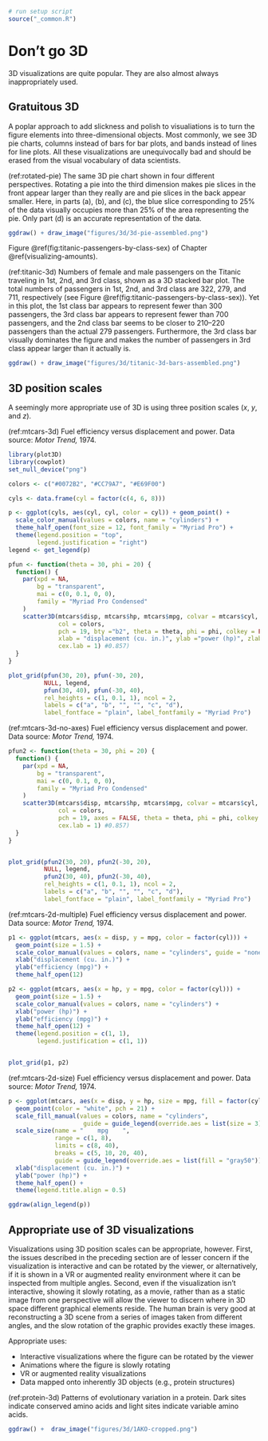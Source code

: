 ```r
# run setup script
source("_common.R")
```

# Don't go 3D {#no-3d}

3D visualizations are quite popular. They are also almost always inappropriately used.

## Gratuitous 3D

A poplar approach to add slickness and polish to visualiations is to turn the figure elements into three-dimensional objects. Most commonly, we see 3D pie charts, columns instead of bars for bar plots, and bands instead of lines for line plots. All these visualizations are unequivocally bad and should be erased from the visual vocabulary of data scientists.

(ref:rotated-pie) The same 3D pie chart shown in four different perspectives. Rotating a pie into the third dimension makes pie slices in the front appear larger than they really are and pie slices in the back appear smaller. Here, in parts (a), (b), and (c), the blue slice corresponding to 25% of the data visually occupies more than 25% of the area representing the pie. Only part (d) is an accurate representation of the data.

```r
ggdraw() + draw_image("figures/3d/3d-pie-assembled.png")
```

Figure \@ref(fig:titanic-passengers-by-class-sex) of Chapter \@ref(visualizing-amounts).

(ref:titanic-3d) Numbers of female and male passengers on the Titanic traveling in 1st, 2nd, and 3rd class, shown as a 3D stacked bar plot. The total numbers of passengers in 1st, 2nd, and 3rd class are 322, 279, and 711, respectively (see Figure \@ref(fig:titanic-passengers-by-class-sex)). Yet in this plot, the 1st class bar appears to represent fewer than 300 passengers, the 3rd class bar appears to represent fewer than 700 passengers, and the 2nd class bar seems to be closer to 210--220 passengers than the actual 279 passengers. Furthermore, the 3rd class bar visually dominates the figure and makes the number of passengers in 3rd class appear larger than it actually is. 

```r
ggdraw() + draw_image("figures/3d/titanic-3d-bars-assembled.png")
```


## 3D position scales

A seemingly more appropriate use of 3D is using three position scales (*x*, *y*, and *z*).

(ref:mtcars-3d) Fuel efficiency versus displacement and power. Data source: *Motor Trend,* 1974.


```r
library(plot3D)
library(cowplot)
set_null_device("png")

colors <- c("#0072B2", "#CC79A7", "#E69F00")

cyls <- data.frame(cyl = factor(c(4, 6, 8)))

p <- ggplot(cyls, aes(cyl, cyl, color = cyl)) + geom_point() +
  scale_color_manual(values = colors, name = "cylinders") +
  theme_half_open(font_size = 12, font_family = "Myriad Pro") +
  theme(legend.position = "top",
        legend.justification = "right")
legend <- get_legend(p)

pfun <- function(theta = 30, phi = 20) {
  function() {
    par(xpd = NA,
        bg = "transparent",
        mai = c(0, 0.1, 0, 0),
        family = "Myriad Pro Condensed"
    )
    scatter3D(mtcars$disp, mtcars$hp, mtcars$mpg, colvar = mtcars$cyl,
              col = colors,
              pch = 19, bty ="b2", theta = theta, phi = phi, colkey = FALSE, 
              xlab = "displacement (cu. in.)", ylab ="power (hp)", zlab = "efficiency (mpg)",
              cex.lab = 1) #0.857)
  }
}

plot_grid(pfun(30, 20), pfun(-30, 20), 
          NULL, legend,
          pfun(30, 40), pfun(-30, 40),
          rel_heights = c(1, 0.1, 1), ncol = 2,
          labels = c("a", "b", "", "", "c", "d"),
          label_fontface = "plain", label_fontfamily = "Myriad Pro")
```

(ref:mtcars-3d-no-axes) Fuel efficiency versus displacement and power. Data source: *Motor Trend,* 1974.


```r
pfun2 <- function(theta = 30, phi = 20) {
  function() {
    par(xpd = NA,
        bg = "transparent",
        mai = c(0, 0.1, 0, 0),
        family = "Myriad Pro Condensed"
    )
    scatter3D(mtcars$disp, mtcars$hp, mtcars$mpg, colvar = mtcars$cyl,
              col = colors,
              pch = 19, axes = FALSE, theta = theta, phi = phi, colkey = FALSE, box = FALSE,
              cex.lab = 1) #0.857)
  }
}


plot_grid(pfun2(30, 20), pfun2(-30, 20), 
          NULL, legend,
          pfun2(30, 40), pfun2(-30, 40),
          rel_heights = c(1, 0.1, 1), ncol = 2,
          labels = c("a", "b", "", "", "c", "d"),
          label_fontface = "plain", label_fontfamily = "Myriad Pro")

```

(ref:mtcars-2d-multiple) Fuel efficiency versus displacement and power. Data source: *Motor Trend,* 1974.

```r
p1 <- ggplot(mtcars, aes(x = disp, y = mpg, color = factor(cyl))) +
  geom_point(size = 1.5) + 
  scale_color_manual(values = colors, name = "cylinders", guide = "none") +
  xlab("displacement (cu. in.)") +
  ylab("efficiency (mpg)") +
  theme_half_open(12)

p2 <- ggplot(mtcars, aes(x = hp, y = mpg, color = factor(cyl))) +
  geom_point(size = 1.5) + 
  scale_color_manual(values = colors, name = "cylinders") +
  xlab("power (hp)") +
  ylab("efficiency (mpg)") +
  theme_half_open(12) +
  theme(legend.position = c(1, 1),
        legend.justification = c(1, 1))


plot_grid(p1, p2)
```

(ref:mtcars-2d-size) Fuel efficiency versus displacement and power. Data source: *Motor Trend,* 1974.

```r
p <- ggplot(mtcars, aes(x = disp, y = hp, size = mpg, fill = factor(cyl))) +
  geom_point(color = "white", pch = 21) + 
  scale_fill_manual(values = colors, name = "cylinders",
                     guide = guide_legend(override.aes = list(size = 3))) +
  scale_size(name = "    mpg    ",
             range = c(1, 8),
             limits = c(8, 40),
             breaks = c(5, 10, 20, 40),
             guide = guide_legend(override.aes = list(fill = "gray50"))) +
  xlab("displacement (cu. in.)") +
  ylab("power (hp)") +
  theme_half_open() +
  theme(legend.title.align = 0.5)

ggdraw(align_legend(p))
```

## Appropriate use of 3D visualizations

Visualizations using 3D position scales can be appropriate, however. First, the issues described in the preceding section are of lesser concern if the visualization is interactive and can be rotated by the viewer, or alternatively, if it is shown in a VR or augmented reality environment where it can be inspected from multiple angles. Second, even if the visualization isn't interactive, showing it slowly rotating, as a movie, rather than as a static image from one perspective will allow the viewer to discern where in 3D space different graphical elements reside. The human brain is very good at reconstructing a 3D scene from a series of images taken from different angles, and the slow rotation of the graphic provides exactly these images.


Appropriate uses:

- Interactive visualizations where the figure can be rotated by the viewer
- Animations where the figure is slowly rotating
- VR or augmented reality visualizations
- Data mapped onto inherently 3D objects (e.g., protein structures)

(ref:protein-3d) Patterns of evolutionary variation in a protein. Dark sites indicate conserved amino acids and light sites indicate variable amino acids.

```r
ggdraw() +  draw_image("figures/3d/1AKO-cropped.png")
```

